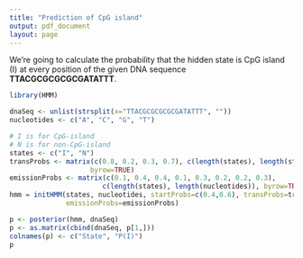 ```yaml
---
title: "Prediction of CpG island"
output: pdf_document
layout: page
---
```


We're going to calculate the probability that the hidden state is CpG island (I) at every position of the given DNA sequence **TTACGCGCGCGCGATATTT**.

```r
library(HMM)

dnaSeq <- unlist(strsplit(x="TTACGCGCGCGCGATATTT", ""))
nucleotides <- c("A", "C", "G", "T")

# I is for CpG-island
# N is for non-CpG-island 
states <- c("I", "N")
transProbs <- matrix(c(0.8, 0.2, 0.3, 0.7), c(length(states), length(states)),
                    byrow=TRUE)
emissionProbs <- matrix(c(0.1, 0.4, 0.4, 0.1, 0.3, 0.2, 0.2, 0.3),
                       c(length(states), length(nucleotides)), byrow=TRUE)
hmm = initHMM(states, nucleotides, startProbs=c(0.4,0.6), transProbs=transProbs,
              emissionProbs=emissionProbs)

p <- posterior(hmm, dnaSeq)
p <- as.matrix(cbind(dnaSeq, p[1,]))
colnames(p) <- c("State", "P(I)")
p
```

